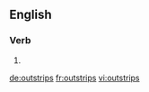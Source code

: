 ==English==

===Verb===
{{head|en|verb form}}

# {{en-third-person singular of|outstrip}}

[[de:outstrips]]
[[fr:outstrips]]
[[vi:outstrips]]